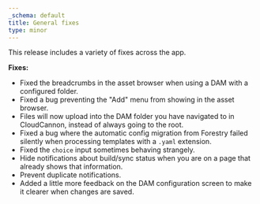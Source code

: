 ```yaml
---
_schema: default
title: General fixes
type: minor
---
```

This release includes a variety of fixes across the app.

**Fixes:**

* Fixed the breadcrumbs in the asset browser when using a DAM with a configured folder.
* Fixed a bug preventing the "Add" menu from showing in the asset browser.
* Files will now upload into the DAM folder you have navigated to in CloudCannon, instead of always going to the root.
* Fixed a bug where the automatic config migration from Forestry failed silently when processing templates with a `.yaml` extension.
* Fixed the `choice`&nbsp;input sometimes behaving strangely.
* Hide notifications about build/sync status when you are on a page that already shows that information.
* Prevent duplicate notifications.
* Added a little more feedback on the DAM configuration screen to make it clearer when changes are saved.